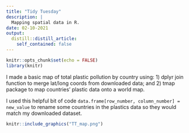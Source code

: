```yaml
---
title: "Tidy Tuesday"
description: |
  Mapping spatial data in R.
date: 02-10-2021
output:
  distill::distill_article:
    self_contained: false
---
```



```r
knitr::opts_chunk$set(echo = FALSE)
library(knitr)
```

I made a basic map of total plastic pollution by country using:
1) dplyr join function to merge lat/long coords from downloaded data; and 
2) tmap package to map countries' plastic data onto a world map. 

I used this helpful bit of code `data.frame[row_number, column_number] = new_value` to rename some countries in the plastics data so they would match my downloaded dataset.

```r
knitr::include_graphics("TT_map.png")
```

